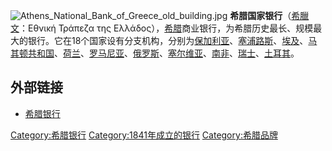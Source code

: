 {{Coord|37|58|51.6|N|23|43|44.5|E|type:landmark_region:GR|display=title}}
{{Infobox company
| name = 希臘國家銀行<br />Εθνική Τράπεζα της Ελλάδος Α.Ε.
| logo = [[Image:National_Bank_of_Greece.svg|200px]]
| type = [[S.A._(corporation)|Anonymi Etairia]]<br>[[上市公司|上市公司]]
| traded_as = {{Athex|ETE}}<br>{{nyse|NBG}}
| foundation = 1841年
| location = {{GRE}}[[雅典|雅典]]Aiolou 86
| locations = 1762間分行（2014年Q2）
| key_people = Leonidas Fragiadakis <small>'''（[[執行長|執行長]]）'''</small><br> [[Louka_Katseli|Louka Katseli]] <small>'''（[[董事會|董事會]]主席）'''</small>
| industry = [[金融服務|金融服務]]
| products = [[信用卡|信用卡]]、[[消費金融|消費金融]]、[[企業金融|企業金融]]、[[保險|保險]]、[[投資銀行|投資銀行業]]、[[房貸|房貸]]、[[財富管理|財富管理]]
| revenue ={{decrease}}[[€|€]]37.46億<small>（2014年Q4）</small><ref name="Q3 2014">{{cite web |url=https://www.nbg.gr/greek/the-group/press-office/press-releases/Documents/20141106%203Q14%20Press%20Release%20GR.pdf |title=Results Q3 2014 |accessdate=3 Dec 2014 |publisher=National Bank of Greece |archive-date=2020-08-21 |archive-url=https://web.archive.org/web/20200821094201/https://www.nbg.gr/greek/the-group/press-office/press-releases/Documents/20141106%203Q14%20Press%20Release%20GR.pdf |dead-url=no }}</ref>
| net_income ={{decrease}}€6,600萬<small>（2014年Q4）</small><ref name="Q3 2014" />
| assets ={{increase}}€1154億<small>（2014年Q4）</small><ref name="Q3 2014" />
| equity ={{decrease}}€56億<small>（2014年Q4）</small><ref name="Q3 2014" /> <br />Common Equity [[Tier_1_capital|Tier 1 capital]] = 9.4% (fully loaded Basel III)
| num_employees ={{decrease}} 35,227 <small>（2014年Q2）</small><ref name="Q3 2014" />
| subsid = {{ubl|National Bank of Greece (Cyprus) Ltd|National Insurance Company|NBG Bank Malta Ltd|NBG Bank Egypt|[[Banca_Românească|Banca Romaneasca SA]]|[[United_Bulgarian_Bank|United Bulgarian Bank A.D.]]|[[Vojvođanska_Bank|Vojvođanska Bank]]|[[Finansbank|Finansbank A.S.]]|[[Stopanska_Banka|Stopanska Banka AD]]|Banka NBG Albania}}
| homepage = {{URL|www.nbg.gr}}
| intl = yes
}}

[[File:Athens_National_Bank_of_Greece_old_building.jpg|right]]
'''希腊国家银行'''（[[希臘文|希臘文]]：Εθνική Τράπεζα της Ελλάδος），[[希腊|希腊]]商业银行，为希腊历史最长、规模最大的银行。它在18个国家设有分支机构，分别为[[保加利亚|保加利亚]]、[[塞浦路斯|塞浦路斯]]、[[埃及|埃及]]、[[马其顿共和国|马其顿共和国]]、[[荷兰|荷兰]]、[[罗马尼亚|罗马尼亚]]、[[俄罗斯|俄罗斯]]、[[塞尔维亚|塞尔维亚]]、[[南非|南非]]、[[瑞士|瑞士]]、[[土耳其|土耳其]]。

==外部链接==
*[http://www.nbg.gr 希腊银行] {{Wayback|url=http://www.nbg.gr/ |date=20210315104222 }}

[[Category:希腊银行|Category:希腊银行]]
[[Category:1841年成立的银行|Category:1841年成立的银行]]
[[Category:希腊品牌|Category:希腊品牌]]
